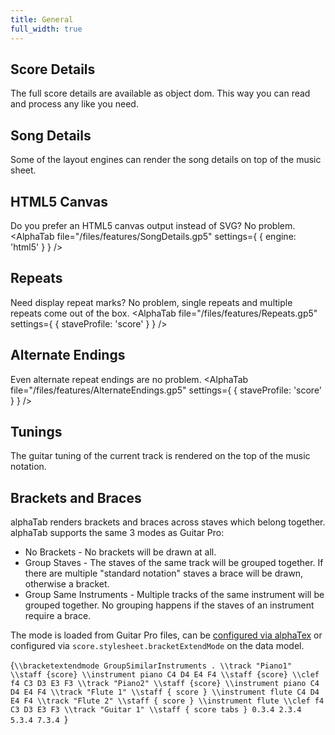 ```yaml
---
title: General
full_width: true
---
```



## Score Details

The full score details are available as object dom. This way you can read and process any like you need. 

<ScoreDetails file="/files/features/Skillet.gp5"  />

## Song Details
Some of the layout engines can render the song details on top of the music sheet.
<AlphaTab file="/files/features/SongDetails.gp5" />

## HTML5 Canvas

Do you prefer an HTML5 canvas output instead of SVG? No problem.
<AlphaTab file="/files/features/SongDetails.gp5" settings={ {
	engine: 'html5' 
} } />

## Repeats
Need display repeat marks? No problem, single repeats and multiple repeats come out of the box.
<AlphaTab file="/files/features/Repeats.gp5" settings={ {
	staveProfile: 'score' 
} } />

## Alternate Endings
Even alternate repeat endings are no problem. 
<AlphaTab file="/files/features/AlternateEndings.gp5" settings={ {
	staveProfile: 'score' 
} } />

## Tunings
The guitar tuning of the current track is rendered on the top of the music notation.
<AlphaTab file="/files/features/Tuning.gp5" />

## Brackets and Braces
alphaTab renders brackets and braces across staves which belong together. alphaTab supports the same 3 modes as Guitar Pro:

* No Brackets - No brackets will be drawn at all.
* Group Staves - The staves of the same track will be grouped together. If there are multiple "standard notation" staves a brace will be drawn, otherwise a bracket.
* Group Same Instruments - Multiple tracks of the same instrument will be grouped together. No grouping happens if the staves of an instrument require a brace. 

The mode is loaded from Guitar Pro files, can be [configured via alphaTex](/docs/alphatex/metadata.mdx#brackets-and-braces) or configured via `score.stylesheet.bracketExtendMode` on the data model.

<AlphaTab tex="true" tracks="all">{`
\\bracketextendmode GroupSimilarInstruments
.
\\track "Piano1"
    \\staff {score}
	\\instrument piano
    C4 D4 E4 F4
    \\staff {score}
    \\clef f4 C3 D3 E3 F3
\\track "Piano2"
    \\staff {score}
	\\instrument piano
    C4 D4 E4 F4
\\track "Flute 1"
    \\staff { score }
	\\instrument flute
    C4 D4 E4 F4
\\track "Flute 2"
    \\staff { score }
	\\instrument flute
    \\clef f4 C3 D3 E3 F3
\\track "Guitar 1"
    \\staff { score tabs }
    0.3.4 2.3.4 5.3.4 7.3.4 
`}</AlphaTab>